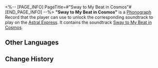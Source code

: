 <%-- [PAGE_INFO]
PageTitle=#"Sway to My Beat in Cosmos"#
[END_PAGE_INFO] --%>
{{Item Infobox
|id          = 210350
|image       = Item Sway to My Beat in Cosmos.png
|type        = Disk
|invCategory = Valuables
|rarity      = 3
|effect      = 
|description = A record that can be played on the Express' phonograph. It might be a chance acquisition or a gift from someone else. All sorts of memories surge up when the music plays &mdash; the smiles, encounters, touches, and the excitement of battle. Maybe that is why people still collect records even as society rapidly advances.<br />The current record contains the track "Sway to My Beat in Cosmos."
}}
{{Description|''In a corner unseen by all, I regained my own beat.''}}
'''"Sway to My Beat in Cosmos"''' is a [[Phonograph]] Record that the player can use to unlock the corresponding soundtrack to play on the [[Astral Express]]. It contains the soundtrack [[Sway to My Beat in Cosmos]].

==Other Languages==
{{Other Languages
|en   = "Sway to My Beat in Cosmos"
|zhs  = 《在银河中孤独摇摆》
|zht  = 《在銀河中孤獨搖擺》
|ja   = 『銀河を独り揺蕩う』
|ko   = ≪은하에서 외로이 흔들리며≫
|es   = Columpiándose a solas en el cosmos
|fr   = «&nbsp;Sway to My Beat in Cosmos&nbsp;»
|ru   = Sway to My Beat in Cosmos
|th   = "Sway to My Beat in Cosmos"
|vi   = "Đung Đưa Theo Nhịp Điệu Ngân Hà"
|de   = „Einsamer Swing im Kosmos“
|id   = "Sway to My Beat in Cosmos"
|pt   = "Sway to My Beat in Cosmos"
}}

==Change History==
{{Change History|2.2}}